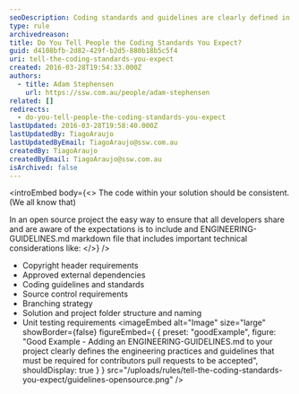 ```yaml
---
seoDescription: Coding standards and guidelines are clearly defined in an open-source project through engineering guidelines, ensuring consistency and collaboration among contributors.
type: rule
archivedreason:
title: Do You Tell People the Coding Standards You Expect?
guid: d4108bfb-2d82-429f-b2d5-880b18b5c5f4
uri: tell-the-coding-standards-you-expect
created: 2016-03-28T19:54:33.000Z
authors:
  - title: Adam Stephensen
    url: https://ssw.com.au/people/adam-stephensen
related: []
redirects:
  - do-you-tell-people-the-coding-standards-you-expect
lastUpdated: 2016-03-28T19:58:40.000Z
lastUpdatedBy: TiagoAraujo
lastUpdatedByEmail: TiagoAraujo@ssw.com.au
createdBy: TiagoAraujo
createdByEmail: TiagoAraujo@ssw.com.au
isArchived: false
---
```


<introEmbed
  body={<>
The code within your solution should be consistent. (We all know that)

In an open source project the easy way to ensure that all developers share and are aware of the expectations is to include and ENGINEERING-GUIDELINES.md markdown file that includes important technical considerations like:
  </>}
/>
- Copyright header requirements
- Approved external dependencies
- Coding guidelines and standards
- Source control requirements
- Branching strategy
- Solution and project folder structure and naming
- Unit testing requirements
<imageEmbed
  alt="Image"
  size="large"
  showBorder={false}
  figureEmbed={ {
    preset: "goodExample",
    figure: "Good Example - Adding an ENGINEERING-GUIDELINES.md to your project clearly defines the engineering practices and guidelines that must be required for contributors pull requests to be accepted",
    shouldDisplay: true
  } }
  src="/uploads/rules/tell-the-coding-standards-you-expect/guidelines-opensource.png"
/>
